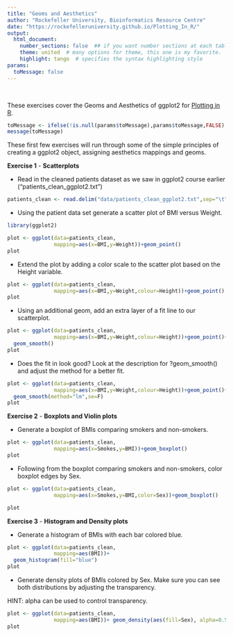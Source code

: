 ```yaml
---
title: "Geoms and Aesthetics"
author: "Rockefeller University, Bioinformatics Resource Centre"
date: "https://rockefelleruniversity.github.io/Plotting_In_R/"
output: 
  html_document:
    number_sections: false  ## if you want number sections at each table header
    theme: united  # many options for theme, this one is my favorite.
    highlight: tango  # specifies the syntax highlighting style
params:
  toMessage: false    
---
```


<p>&nbsp;</p>
These exercises cover the Geoms and Aesthetics of ggplot2 for [Plotting in R](https://rockefelleruniversity.github.io/Plotting_In_R/). 

```r
toMessage <- ifelse(!is.null(params$toMessage),params$toMessage,FALSE)
message(toMessage)
```


These first few exercises will run through some of the simple principles of creating a ggplot2 object, assigning aesthetics mappings and geoms.

**Exercise 1** - **Scatterplots**

- Read in the cleaned patients dataset as we saw in ggplot2 course earlier ("patients_clean_ggplot2.txt")

```r
patients_clean <- read.delim("data/patients_clean_ggplot2.txt",sep="\t")
```


- Using the patient data set generate a scatter plot of BMI versus Weight.

```r
library(ggplot2)

plot <- ggplot(data=patients_clean,
               mapping=aes(x=BMI,y=Weight))+geom_point()
plot
```

- Extend the plot by adding a color scale to the scatter plot based on the Height variable.

```r

plot <- ggplot(data=patients_clean,
               mapping=aes(x=BMI,y=Weight,colour=Height))+geom_point()
plot
```


- Using an additional geom, add an extra layer of a fit line to our scatterplot.

```r

plot <- ggplot(data=patients_clean,
               mapping=aes(x=BMI,y=Weight,colour=Height))+geom_point()+
  geom_smooth()
plot
```

- Does the fit in look good? Look at the description for ?geom_smooth() and adjust the method for a better fit.

```r

plot <- ggplot(data=patients_clean,
               mapping=aes(x=BMI,y=Weight,colour=Height))+geom_point()+
  geom_smooth(method="lm",se=F)
plot
```

**Exercise 2** - **Boxplots and Violin plots**

- Generate a boxplot of BMIs comparing smokers and non-smokers.

```r

plot <- ggplot(data=patients_clean,
               mapping=aes(x=Smokes,y=BMI))+geom_boxplot()
plot
```


- Following from the boxplot comparing smokers and non-smokers, color boxplot edges by Sex.

```r

plot <- ggplot(data=patients_clean,
               mapping=aes(x=Smokes,y=BMI,color=Sex))+geom_boxplot()

plot
```

**Exercise 3** - **Histogram and Density plots**

- Generate a histogram of BMIs with each bar colored blue.

```r

plot <- ggplot(data=patients_clean,
               mapping=aes(BMI))+
  geom_histogram(fill="blue")
plot
```

- Generate density plots of BMIs colored by Sex. Make sure you can see both distributions by adjusting the transparency. 

HINT: alpha can be used to control transparency.

```r

plot <- ggplot(data=patients_clean,
               mapping=aes(BMI))+ geom_density(aes(fill=Sex), alpha=0.5)
plot
```




